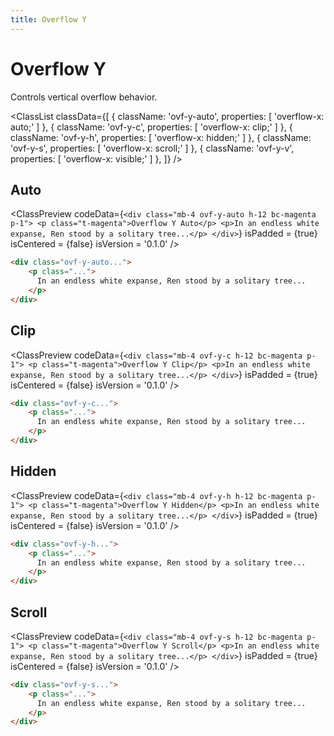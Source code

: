 ```yaml
---
title: Overflow Y
---
```



# Overflow Y

Controls vertical overflow behavior.

<ClassList
  classData={[
    {
      className: 'ovf-y-auto',
      properties: [
        'overflow-x: auto;'
      ]
    },
    {
      className: 'ovf-y-c',
      properties: [
        'overflow-x: clip;'
      ]
    },
    {
      className: 'ovf-y-h',
      properties: [
        'overflow-x: hidden;'
      ]
    },
    {
      className: 'ovf-y-s',
      properties: [
        'overflow-x: scroll;'
      ]
    },
    {
      className: 'ovf-y-v',
      properties: [
        'overflow-x: visible;'
      ]
    },
  ]}
/>

## Auto

<ClassPreview
  codeData={`
    <div class="mb-4 ovf-y-auto h-12 bc-magenta p-1">
        <p class="t-magenta">Overflow Y Auto</p>
        <p>In an endless white expanse, Ren stood by a solitary tree...</p>
    </div>
  `}
  isPadded = {true}
  isCentered = {false}
  isVersion = '0.1.0'
/>

```html
<div class="ovf-y-auto...">
    <p class="...">
      In an endless white expanse, Ren stood by a solitary tree...
    </p>
</div>
```

## Clip

<ClassPreview
  codeData={`
    <div class="mb-4 ovf-y-c h-12 bc-magenta p-1">
        <p class="t-magenta">Overflow Y Clip</p>
        <p>In an endless white expanse, Ren stood by a solitary tree...</p>
    </div>
  `}
  isPadded = {true}
  isCentered = {false}
  isVersion = '0.1.0'
/>

```html
<div class="ovf-y-c...">
    <p class="...">
      In an endless white expanse, Ren stood by a solitary tree...
    </p>
</div>
```

## Hidden

<ClassPreview
  codeData={`
    <div class="mb-4 ovf-y-h h-12 bc-magenta p-1">
        <p class="t-magenta">Overflow Y Hidden</p>
        <p>In an endless white expanse, Ren stood by a solitary tree...</p>
    </div>
  `}
  isPadded = {true}
  isCentered = {false}
  isVersion = '0.1.0'
/>

```html
<div class="ovf-y-h...">
    <p class="...">
      In an endless white expanse, Ren stood by a solitary tree...
    </p>
</div>
```

## Scroll

<ClassPreview
  codeData={`
    <div class="mb-4 ovf-y-s h-12 bc-magenta p-1">
        <p class="t-magenta">Overflow Y Scroll</p>
        <p>In an endless white expanse, Ren stood by a solitary tree...</p>
    </div>
  `}
  isPadded = {true}
  isCentered = {false}
  isVersion = '0.1.0'
/>

```html
<div class="ovf-y-s...">
    <p class="...">
      In an endless white expanse, Ren stood by a solitary tree...
    </p>
</div>
```